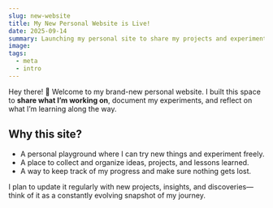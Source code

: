 ```yaml
---
slug: new-website
title: My New Personal Website is Live!
date: 2025-09-14
summary: Launching my personal site to share my projects and experiments.
image:
tags:
  - meta
  - intro
---
```


Hey there! 👋 Welcome to my brand-new personal website. I built this space to **share what I’m working on**, document my experiments, and reflect on what I’m learning along the way.  

## Why this site?

- A personal playground where I can try new things and experiment freely.  
- A place to collect and organize ideas, projects, and lessons learned.  
- A way to keep track of my progress and make sure nothing gets lost.  

I plan to update it regularly with new projects, insights, and discoveries—think of it as a constantly evolving snapshot of my journey.  